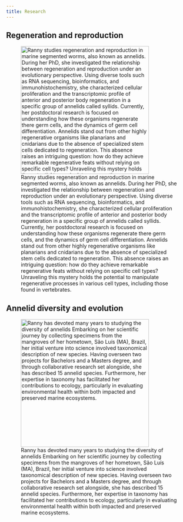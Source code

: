 ```yaml
---
title: Research
---
```


## **Regeneration and reproduction**

![Ranny studies regeneration and reproduction in marine segmented worms, also known as annelids. During her PhD, she investigated the relationship between regeneration and reproduction under an evolutionary perspective. Using diverse tools such as RNA sequencing, bioinformatics, and immunohistochemistry, she characterized cellular proliferation and the transcriptomic profile of anterior and posterior body regeneration in a specific group of annelids called syllids. Currently, her postdoctoral research is focused on understanding how these organisms regenerate there germ cells, and the dynamics of germ cell differentiation. Annelids stand out from other highly regenerative organisms like planarians and cnidarians due to the absence of specialized stem cells dedicated to regeneration. This absence raises an intriguing question: how do they achieve remarkable regenerative feats without relying on specific cell types? Unraveling this mystery holds the potential to manipulate regenerative processes in various cell types, including those found in vertebrates.](dramasyllis.jpg){height="348" fig-align="left"}

## **Annelid diversity and evolution**

![Ranny has devoted many years to studying the diversity of annelids Embarking on her scientific journey by collecting specimens from the mangroves of her hometown, São Luís (MA), Brazil, her initial venture into science involved taxonomical description of new species. Having overseen two projects for Bachelors and a Masters degree, and through collaborative research set alongside, she has described 15 annelid species. Furthermore, her expertise in taxonomy has facilitated her contributions to ecology, particularly in evaluating environmental health within both impacted and preserved marine ecosystems.](images/annelid.jpg){height="348px" fig-align="left"}
